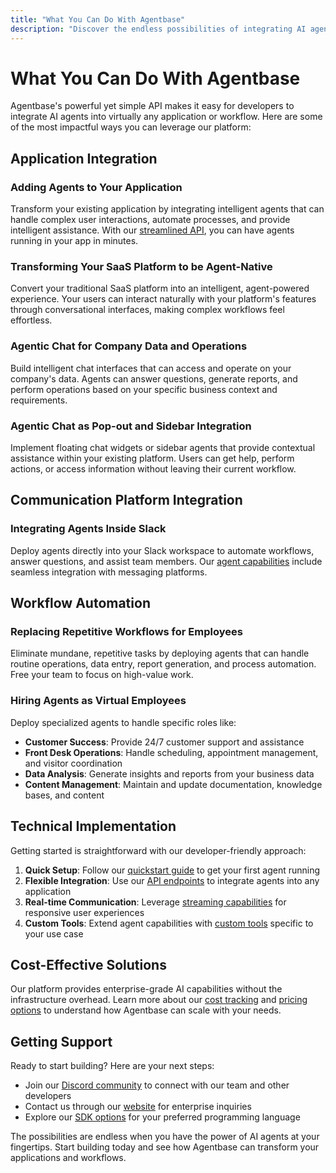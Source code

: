 ```yaml
---
title: "What You Can Do With Agentbase"
description: "Discover the endless possibilities of integrating AI agents into your applications and workflows with Agentbase's simple API."
---
```


# What You Can Do With Agentbase

Agentbase's powerful yet simple API makes it easy for developers to integrate AI agents into virtually any application or workflow. Here are some of the most impactful ways you can leverage our platform:

## Application Integration

### Adding Agents to Your Application
Transform your existing application by integrating intelligent agents that can handle complex user interactions, automate processes, and provide intelligent assistance. With our [streamlined API](/api/quickstart), you can have agents running in your app in minutes.

### Transforming Your SaaS Platform to be Agent-Native
Convert your traditional SaaS platform into an intelligent, agent-powered experience. Your users can interact naturally with your platform's features through conversational interfaces, making complex workflows feel effortless.

### Agentic Chat for Company Data and Operations
Build intelligent chat interfaces that can access and operate on your company's data. Agents can answer questions, generate reports, and perform operations based on your specific business context and requirements.

### Agentic Chat as Pop-out and Sidebar Integration
Implement floating chat widgets or sidebar agents that provide contextual assistance within your existing platform. Users can get help, perform actions, or access information without leaving their current workflow.

## Communication Platform Integration

### Integrating Agents Inside Slack
Deploy agents directly into your Slack workspace to automate workflows, answer questions, and assist team members. Our [agent capabilities](/api/agent-capabilities) include seamless integration with messaging platforms.

## Workflow Automation

### Replacing Repetitive Workflows for Employees
Eliminate mundane, repetitive tasks by deploying agents that can handle routine operations, data entry, report generation, and process automation. Free your team to focus on high-value work.

### Hiring Agents as Virtual Employees
Deploy specialized agents to handle specific roles like:
- **Customer Success**: Provide 24/7 customer support and assistance
- **Front Desk Operations**: Handle scheduling, appointment management, and visitor coordination
- **Data Analysis**: Generate insights and reports from your business data
- **Content Management**: Maintain and update documentation, knowledge bases, and content

## Technical Implementation

Getting started is straightforward with our developer-friendly approach:

1. **Quick Setup**: Follow our [quickstart guide](/getting-started/quickstart) to get your first agent running
2. **Flexible Integration**: Use our [API endpoints](/api/run-agent) to integrate agents into any application
3. **Real-time Communication**: Leverage [streaming capabilities](/api/streaming-message-types) for responsive user experiences
4. **Custom Tools**: Extend agent capabilities with [custom tools](/build/tools) specific to your use case

## Cost-Effective Solutions

Our platform provides enterprise-grade AI capabilities without the infrastructure overhead. Learn more about our [cost tracking](/build/cost-tracking) and [pricing options](/pricing/overview) to understand how Agentbase can scale with your needs.

## Getting Support

Ready to start building? Here are your next steps:

- Join our [Discord community](https://discord.com/invite/KFtqf7j9fs) to connect with our team and other developers
- Contact us through our [website](https://www.agentbase.sh) for enterprise inquiries
- Explore our [SDK options](/sdk/typescript-sdk) for your preferred programming language

The possibilities are endless when you have the power of AI agents at your fingertips. Start building today and see how Agentbase can transform your applications and workflows.